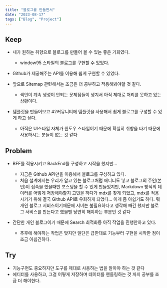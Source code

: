 ```yaml
---
title: "블로그를 만들면서"
date: "2023-08-17"
tags: ["Blog", "Project"]
---
```


## Keep

- 내가 원하는 취향으로 블로그를 만들어 볼 수 있는 좋은 기회였다.

  - window95 스타일의 블로그를 구현할 수 있었다.

- Github가 제공해주는 API를 이용해 쉽게 구현할 수 있었다.

- 앞으로 Sitemap 관련해서는 조금은 더 공부하고 적용해봐야할 것 같다.

  - 색인이 계속 생성이 안되는 문제점들이 생겨서 아직 제대로 처리를 못하고 있는 상황이다.

- 템플릿을 만들어보고 42커뮤니티에 템플릿을 사용해서 쉽게 블로그를 구성할 수 있게 하고 싶다.
  - 아직은 UI스타일 자체가 윈도우 스타일이기 때문에 확실히 취향을 타기 때문에 사용하시는 분들이 없는 것 같다

## Problem

- BFF를 적용시키고 BackEnd를 구성하고 시작을 했지만...

  - 지금은 Github API만을 이용해서 블로그를 구성하고 있다.
  - 처음 설계에서는 우리가 알고 있는 블로그처럼 에디터도 넣고 블로그의 주인(본인)이 접속을 했을때만 포스팅을 할 수 있게 만들었지만, Markdown 방식의 데이터를 어떻게 저장해야할지 고민을 하다가 mdx를 찾게 되었고, mdx를 적용시키기 위해 결국 Github API로 우회하게 되었다... 이게 좀 아쉽기도 하다. 뭐 개인 블로그 서비스이기때문에 서버는 붎필요하다고 생각해 빼긴 했지만 블로그 서비스를 만든다고 했을땐 당연히 해야하는 부분인 것 같다

- 간단한 개인 블로그이기 때문에 Search 최적화등 아직 작업을 진행안하고 있다.
  - 추후에 해야하는 작업은 맞지만 일단은 급한대로 기능부터 구현을 시작한 점이 조금 아쉽긴하다.

## Try

- 기능구현도 중요하지만 도구를 제대로 사용하는 법을 알아야 하는 것 같다
- 에디터를 사용하고, 그걸 어떻게 저장하며 데이터를 핸들링하는 것 까지 공부를 조금 더 해야한다.
